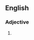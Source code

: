 ==English==

===Adjective===
{{en-adj|pos=[[under]]-[[ripe]]}}

# {{alternative spelling of|underripe}}